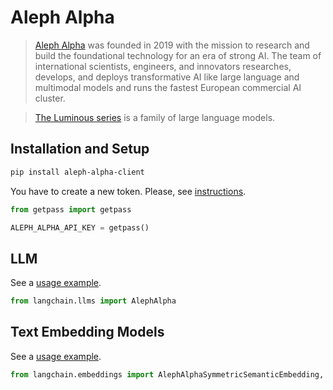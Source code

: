 # Aleph Alpha

>[Aleph Alpha](https://docs.aleph-alpha.com/) was founded in 2019 with the mission to research and build the foundational technology for an era of strong AI. The team of international scientists, engineers, and innovators researches, develops, and deploys transformative AI like large language and multimodal models and runs the fastest European commercial AI cluster.

>[The Luminous series](https://docs.aleph-alpha.com/docs/introduction/luminous/) is a family of large language models.

## Installation and Setup

```bash
pip install aleph-alpha-client
```

You have to create a new token. Please, see [instructions](https://docs.aleph-alpha.com/docs/account/#create-a-new-token).

```python
from getpass import getpass

ALEPH_ALPHA_API_KEY = getpass()
```


## LLM

See a [usage example](/docs/modules/model_io/models/llms/integrations/aleph_alpha).

```python
from langchain.llms import AlephAlpha
```

## Text Embedding Models

See a [usage example](/docs/integrations/text_embedding/aleph_alpha).

```python
from langchain.embeddings import AlephAlphaSymmetricSemanticEmbedding, AlephAlphaAsymmetricSemanticEmbedding
```
